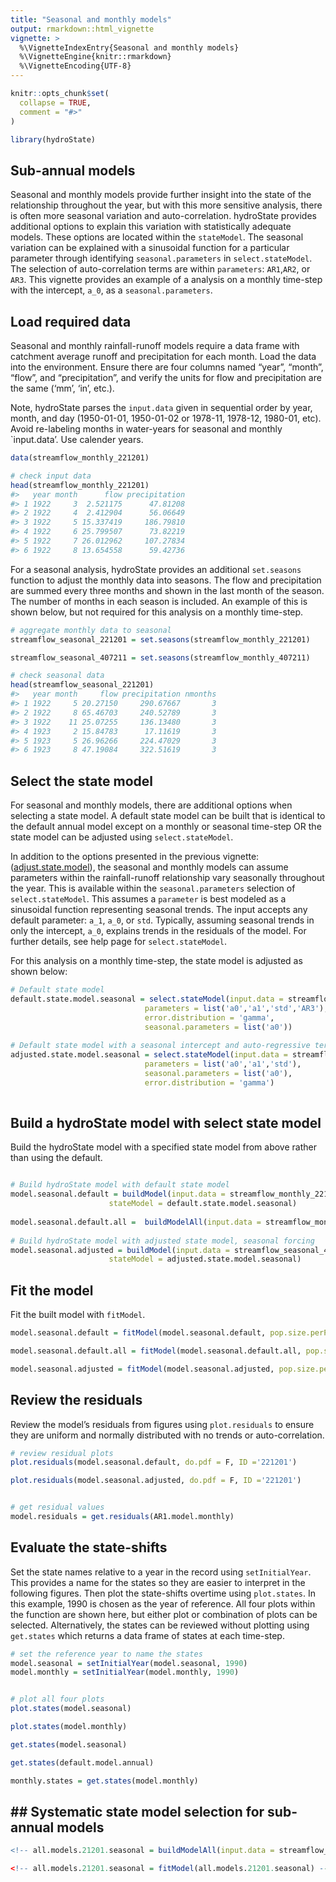 ```yaml
---
title: "Seasonal and monthly models"
output: rmarkdown::html_vignette
vignette: >
  %\VignetteIndexEntry{Seasonal and monthly models}
  %\VignetteEngine{knitr::rmarkdown}
  %\VignetteEncoding{UTF-8}
---
```


```r
knitr::opts_chunk$set(
  collapse = TRUE,
  comment = "#>"
)
```

```r
library(hydroState)
```

## Sub-annual models
Seasonal and monthly models provide further insight into the state of the relationship throughout the year, but with this more sensitive analysis, there is often more seasonal variation and auto-correlation. hydroState provides additional options to explain this variation with statistically adequate models. These options are located within the `stateModel`. The seasonal variation can be explained with a sinusoidal function for a particular parameter through identifying `seasonal.parameters` in `select.stateModel`. The selection of auto-correlation terms are within `parameters`: `AR1`,`AR2`, or `AR3`. This vignette provides an example of a analysis on a monthly time-step with the intercept, `a_0`, as a `seasonal.parameters`.

## Load required data
Seasonal and monthly rainfall-runoff models require a data frame with catchment average runoff and precipitation for each month. Load the data into the environment. Ensure there are four columns named "year", "month", "flow", and "precipitation", and verify the units for flow and precipitation are the same ('mm', 'in', etc.). 

Note, hydroState parses the `input.data` given in sequential order by year, month, and day (1950-01-01, 1950-01-02 or 1978-11, 1978-12, 1980-01, etc). Avoid re-labeling months in water-years for seasonal and monthly `input.data'. Use calender years. 

```r
data(streamflow_monthly_221201)

# check input data
head(streamflow_monthly_221201)
#>   year month      flow precipitation
#> 1 1922     3  2.521175      47.81208
#> 2 1922     4  2.412904      56.06649
#> 3 1922     5 15.337419     186.79810
#> 4 1922     6 25.799507      73.82219
#> 5 1922     7 26.012962     107.27834
#> 6 1922     8 13.654558      59.42736

```

For a seasonal analysis, hydroState provides an additional `set.seasons` function to adjust the monthly data into seasons. The flow and precipitation are summed every three months and shown in the last month of the season.  The number of months in each season is included. An example of this is shown below, but not required for this analysis on a monthly time-step.
```r
# aggregate monthly data to seasonal
streamflow_seasonal_221201 = set.seasons(streamflow_monthly_221201)

streamflow_seasonal_407211 = set.seasons(streamflow_monthly_407211)

# check seasonal data
head(streamflow_seasonal_221201)
#>   year month     flow precipitation nmonths
#> 1 1922     5 20.27150     290.67667       3
#> 2 1922     8 65.46703     240.52789       3
#> 3 1922    11 25.07255     136.13480       3
#> 4 1923     2 15.84783      17.11619       3
#> 5 1923     5 26.96266     224.47029       3
#> 6 1923     8 47.19084     322.51619       3

```

## Select the state model
For seasonal and monthly models, there are additional options when selecting a state model. A default state model can be built that is identical to the default annual model except on a monthly or seasonal time-step OR the state model can be adjusted using `select.stateModel`.

In addition to the options presented in the previous vignette: ([adjust.state.model](https://github.com/peterson-tim-j/HydroState/tree/master/vignettes/adjust.state.model/adjust.state.model.html)), the seasonal and monthly models can assume parameters within the rainfall-runoff relationship vary seasonally throughout the year. This is available within the `seasonal.parameters` selection of `select.stateModel`. This assumes a `parameter` is best modeled as a sinusoidal function representing seasonal trends. The input accepts any default parameter: `a_1`, `a_0`, or `std`. Typically, assuming seasonal trends in only the intercept, `a_0`, explains trends in the residuals of the model. For further details, see help page for `select.stateModel`.

For this analysis on a monthly time-step, the state model is adjusted as shown below:  
```r
# Default state model
default.state.model.seasonal = select.stateModel(input.data = streamflow_monthly_221201,
                              parameters = list('a0','a1','std','AR3'),
                              error.distribution = 'gamma',
                              seasonal.parameters = list('a0'))
                              
# Default state model with a seasonal intercept and auto-regressive term
adjusted.state.model.seasonal = select.stateModel(input.data = streamflow_monthly_221201,
                              parameters = list('a0','a1','std'),
                              seasonal.parameters = list('a0'),
                              error.distribution = 'gamma')
                              

```

## Build a hydroState model with select state model
Build the hydroState model with a specified state model from above rather than using the default.

```r

# Build hydroState model with default state model
model.seasonal.default = buildModel(input.data = streamflow_monthly_221201,
                      stateModel = default.state.model.seasonal)
                      
model.seasonal.default.all =  buildModelAll(input.data = streamflow_monthly_221201)
                      
# Build hydroState model with adjusted state model, seasonal forcing
model.seasonal.adjusted = buildModel(input.data = streamflow_seasonal_407211,
                      stateModel = adjusted.state.model.seasonal)
```

## Fit the model
Fit the built model with `fitModel`.
```r
model.seasonal.default = fitModel(model.seasonal.default, pop.size.perParameter = 10, max.generations = 1000)

model.seasonal.default.all = fitModel(model.seasonal.default.all, pop.size.perParameter = 10, max.generations = 10000, doParallel = FALSE)

model.seasonal.adjusted = fitModel(model.seasonal.adjusted, pop.size.perParameter = 10, max.generations = 500)
```

## Review the residuals
Review the model's residuals from figures using `plot.residuals` to ensure they are uniform and normally distributed with no trends or auto-correlation.

```r
# review residual plots
plot.residuals(model.seasonal.default, do.pdf = F, ID ='221201')

plot.residuals(model.seasonal.adjusted, do.pdf = F, ID ='221201')


# get residual values
model.residuals = get.residuals(AR1.model.monthly)
```

## Evaluate the state-shifts
Set the state names relative to a year in the record using `setInitialYear`. This provides a name for the states so they are easier to interpret in the following figures. Then plot the state-shifts overtime using `plot.states`. In this example, 1990 is chosen as the year of reference. All four plots within the function are shown here, but either plot or combination of plots can be selected. Alternatively, the states can be reviewed without plotting using `get.states` which returns a data frame of states at each time-step.

```r
# set the reference year to name the states
model.seasonal = setInitialYear(model.seasonal, 1990)
model.monthly = setInitialYear(model.monthly, 1990)


# plot all four plots
plot.states(model.seasonal)

plot.states(model.monthly)

get.states(model.seasonal)

get.states(default.model.annual)

monthly.states = get.states(model.monthly)
```

## ## Systematic state model selection for sub-annual models

```r
<!-- all.models.21201.seasonal = buildModelAll(input.data = streamflow_monthly_221201) -->

<!-- all.models.21201.seasonal = fitModel(all.models.21201.seasonal) -->
```

